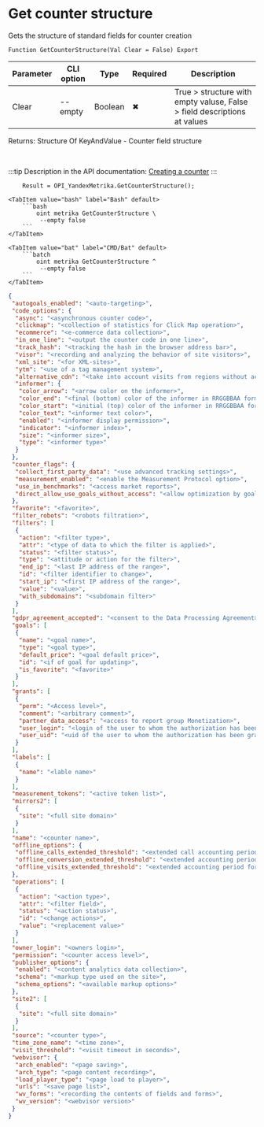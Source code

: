 ﻿---
sidebar_position: 7
---


# Get counter structure
 Gets the structure of standard fields for counter creation



`Function GetCounterStructure(Val Clear = False) Export`

  | Parameter | CLI option | Type | Required | Description |
  |-|-|-|-|-|
  | Clear | --empty | Boolean | &#x2716; | True > structure with empty valuse, False > field descriptions at values |

  
  Returns:  Structure Of KeyAndValue - Counter field structure

<br/>

:::tip
Description in the API documentation: [Creating a counter](https://yandex.ru/dev/metrika/en/management/openapi/counter/addCounter)
:::
<br/>



```bsl title="1C:Enterprise/OneScript code example"
    Result = OPI_YandexMetrika.GetCounterStructure();
```
 

 <Tabs>
  
    <TabItem value="bash" label="Bash" default>
        ```bash
            oint metrika GetCounterStructure \
             --empty false
        ```
    </TabItem>
  
    <TabItem value="bat" label="CMD/Bat" default>
        ```batch
            oint metrika GetCounterStructure ^
             --empty false
        ```
    </TabItem>
</Tabs>


```json title="Result"
{
 "autogoals_enabled": "<auto-targeting>",
 "code_options": {
  "async": "<asynchronous counter code>",
  "clickmap": "<collection of statistics for Click Map operation>",
  "ecommerce": "<e-commerce data collection>",
  "in_one_line": "<output the counter code in one line>",
  "track_hash": "<tracking the hash in the browser address bar>",
  "visor": "<recording and analyzing the behavior of site visitors>",
  "xml_site": "<for XML-sites>",
  "ytm": "<use of a tag management system>",
  "alternative_cdn": "<take into account visits from regions without access to Yandex resources>",
  "informer": {
   "color_arrow": "<arrow color on the informer>",
   "color_end": "<final (bottom) color of the informer in RRGGBBAA format>",
   "color_start": "<initial (top) color of the informer in RRGGBBAA format>",
   "color_text": "<informer text color>",
   "enabled": "<informer display permission>",
   "indicator": "<informer index>",
   "size": "<informer size>",
   "type": "<informer type>"
  }
 },
 "counter_flags": {
  "collect_first_party_data": "<use advanced tracking settings>",
  "measurement_enabled": "<enable the Measurement Protocol option>",
  "use_in_benchmarks": "<access market reports>",
  "direct_allow_use_goals_without_access": "<allow optimization by goals in advertising campaigns without access to the counter>"
 },
 "favorite": "<favorite>",
 "filter_robots": "<robots filtration>",
 "filters": [
  {
   "action": "<filter type>",
   "attr": "<type of data to which the filter is applied>",
   "status": "<filter status>",
   "type": "<attitude or action for the filter>",
   "end_ip": "<last IP address of the range>",
   "id": "<filter identifier to change>",
   "start_ip": "<first IP address of the range>",
   "value": "<value>",
   "with_subdomains": "<subdomain filter>"
  }
 ],
 "gdpr_agreement_accepted": "<consent to the Data Processing Agreement>",
 "goals": [
  {
   "name": "<goal name>",
   "type": "<goal type>",
   "default_price": "<goal default price>",
   "id": "<if of goal for updating>",
   "is_favorite": "<favorite>"
  }
 ],
 "grants": [
  {
   "perm": "<Access level>",
   "comment": "<arbitrary comment>",
   "partner_data_access": "<access to report group Monetization>",
   "user_login": "<login of the user to whom the authorization has been granted>",
   "user_uid": "<uid of the user to whom the authorization has been granted>"
  }
 ],
 "labels": [
  {
   "name": "<lable name>"
  }
 ],
 "measurement_tokens": "<active token list>",
 "mirrors2": [
  {
   "site": "<full site domain>"
  }
 ],
 "name": "<counter name>",
 "offline_options": {
  "offline_calls_extended_threshold": "<extended call accounting period>",
  "offline_conversion_extended_threshold": "<extended accounting period for offline conversions>",
  "offline_visits_extended_threshold": "<extended accounting period for offline visits>"
 },
 "operations": [
  {
   "action": "<action type>",
   "attr": "<filter field>",
   "status": "<action status>",
   "id": "<change actions>",
   "value": "<replacement value>"
  }
 ],
 "owner_login": "<owners login>",
 "permission": "<counter access level>",
 "publisher_options": {
  "enabled": "<content analytics data collection>",
  "schema": "<markup type used on the site>",
  "schema_options": "<available markup options>"
 },
 "site2": [
  {
   "site": "<full site domain>"
  }
 ],
 "source": "<counter type>",
 "time_zone_name": "<time zone>",
 "visit_threshold": "<visit timeout in seconds>",
 "webvisor": {
  "arch_enabled": "<page saving>",
  "arch_type": "<page content recording>",
  "load_player_type": "<page load to player>",
  "urls": "<save page list>",
  "wv_forms": "<recording the contents of fields and forms>",
  "wv_version": "<webvisor version>"
 }
}
```
